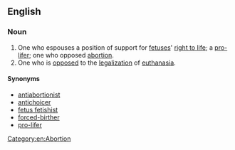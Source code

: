 ==English==

===Noun===
{{en-noun}}

# One who espouses a position of support for [[fetus]]es' [[right to life]]; a [[pro-lifer]]; one who opposed [[abortion]].
# One who is [[opposed]] to the [[legalization]] of [[euthanasia]].

====Synonyms====
* [[antiabortionist]]
* [[antichoicer]] {{qualifier|derogatory}}
* [[fetus fetishist]] {{qualifier|derogatory}}
* [[forced-birther]] {{qualifier|derogatory}}
* [[pro-lifer]]

[[Category:en:Abortion]]
